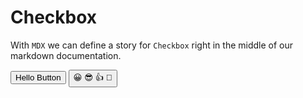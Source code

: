 
<Meta title="MDX/Checkbox" component={Button} />

# Checkbox

With `MDX` we can define a story for `Checkbox` right in the middle of our
markdown documentation.

<Preview>
  <Story name="all buttons">
    <Button onClick={action("clicked")}>Hello Button</Button>
    <Button onClick={action("clicked")}>
      <span role="img" aria-label="so cool">
        😀 😎 👍 💯
      </span>
    </Button>
  </Story>
</Preview>
